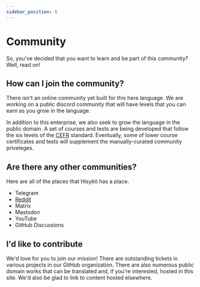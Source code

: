 ```yaml
---
sidebar_position: 6
---
```



# Community

So, you've decided that you want to learn and be part of this community? Well,
read on!

## How can I join the community?

There isn't an online community yet built for this here language. We are working
on a public discord community that will have levels that you can earn as you
grow in the language.

In addition to this enterprise, we also seek to grow the language in the public
domain. A set of courses and tests are being developed that follow the six
levels of the
[CEFR](https://en.wikipedia.org/wiki/Common_European_Framework_of_Reference_for_Languages)
standard. Eventually, some of lower course certificates and tests will
supplement the manually-curated community priveleges.

## Are there any other communities?

Here are all of the places that Hisyëö has a place.

- Telegram
- [Reddit](https://www.reddit.com/r/hisyeo/)
- Matrix
- Mastodon
- YouTube 
- GitHub Discussions

## I'd like to contribute

We'd love for you to join our mission! There are outstanding tickets in various
projects in our GitHub organization. There are also numerous public domain works
that can be translated and, if you're interested, hosted in this site. We'd also
be glad to link to content hosted elsewhere.

<HisyeoTooltip/>
